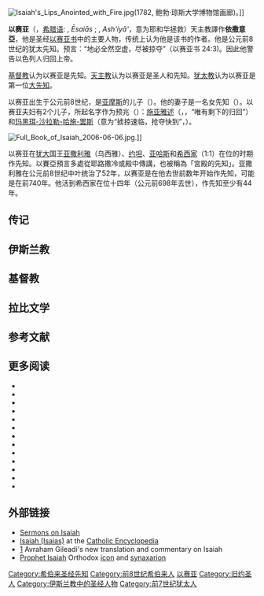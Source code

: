 {{Infobox saint
|name=以賽亞
|birth_date=公元前8世纪
|death_date=公元前7世纪
|feast_day=May 9 [http://www.stjohnsbyzantinecathedral.com/cathedral/catechesis-on-icons/left-wall/holy-prophet-isaiah]
|venerated_in=[[犹太教|犹太教]]<br>[[基督教|基督教]]<br>[[伊斯兰教|伊斯兰教]]<ref name="ReferenceA">''Historical Dictionary of Prophets in Islam and Judaism'', B. M. Wheeler, ''Appendix II''</ref>
|image=Isaiah (Bible Card).jpg
|imagesize=250px
|caption=''先知以赛亚''；圣经插图，天意平印公司(Providence Lithograph Company c. 1904)
|death_place=
|birth_place=[[犹大王国|犹大王国]] (?)
|titles=Prophet
|beatified_date=
|beatified_place=
|beatified_by=
|canonized_date=
|canonized_place=
|canonized
|patronage=
|major_shrine=
|suppressed_date=
|issues=
|prayer=
|prayer_attrib=
}}

[[File:Isaiah's_Lips_Anointed_with_Fire.jpg|thumb]](1782, 鲍勃·琼斯大学博物馆画廊)。]]

'''以赛亚'''（{{lang-he|יְשַׁעְיָהוּ|Yəšaʿyáhu|Yəšaʿăyāhû}}，[[希腊语|希腊语]]: '''{{Polytonic|Ἠσαΐας}}''', ''Ēsaiās'' ; {{lang-ar|'''أشعیاء'''}}, ''Ash'iyā' ''，意为耶和华拯救）天主教譯作'''依撒意亞'''，他是圣经[[以赛亚书|以赛亚书]]中的主要人物，传统上认为他是该书的作者。他是公元前8世纪的犹太先知。预言：“地必全然空虚，尽被掠夺”（以赛亚书 24:3)。因此他警告以色列人归回上帝。

[[基督教|基督教]]认为以赛亚是先知。[[天主教|天主教]]认为以赛亚是圣人和先知。[[犹太教|犹太教]]认为以赛亚是第一位[[大先知|大先知]]。

以赛亚出生于公元前8世纪，是[[亚摩斯|亚摩斯]]的儿子（{{bibleverse||以赛亚书|1:1|HE}}）。他的妻子是一名女先知（{{bibleverse-nb||以赛亚书|8:3|HE}}）。以赛亚夫妇有2个儿子，所起名字作为预兆（{{bibleverse-nb||以赛亚书|8:18|HE}}）：[[施亚雅述|施亚雅述]]（{{bibleverse-nb||以赛亚书|7:3|HE}}，{{bibleverse-nb||以赛亚书|10:22|HE}}，“唯有剩下的归回”）和[[玛黑珥-沙拉勒-哈施-罢斯|玛黑珥-沙拉勒-哈施-罢斯]]（意为“掳掠速临，抢夺快到”，{{bibleverse-nb||以赛亚书|8:1-4|HE}}）。

[[File:Full_Book_of_Isaiah_2006-06-06.jpg|thumb]].]]

以赛亚在[[犹大王国|犹大]]国王[[亚撒利雅|亚撒利雅]]（乌西雅）、[[约坦|约坦]]、[[亚哈斯|亚哈斯]]和[[希西家|希西家]]（1:1）在位的时期作先知。以賽亞預言多處從耶路撒冷或殿中傳講，也被稱為「宮殿的先知」。亚撒利雅在公元前8世纪中叶统治了52年，以赛亚是在他去世前数年开始作先知，可能是在前740年。他活到希西家在位十四年（公元前698年去世），作先知至少有44年。

==传记==
==伊斯兰教==
==基督教==
==拉比文学==

== 参考文献 ==
{{reflist}}

{{eastons}}

==更多阅读==
*{{cite book|last=Baltzer|first=Klaus|title=Deutero-Isaiah: A Commentary on Isaiah 40–55|year=2001|publisher=Fortress Press|location=Minneapolis}}
*{{cite book|last=Childs|first=Brevard S.|title=Isaiah : a commentary|year=2001|publisher=Westminster John Knox Press|location=Louisville, Kentucky|isbn=978-0-664-22143-0}}
*{{cite book|last=Church|first=Brooke Peters|title=The Private Lives of the Prophets and the Times in Which They Lived|url=https://archive.org/details/privatelivesofpr0000chur|year=1953|publisher=Rinehart|location=New York}}
*{{cite book|last=Cohon|first=Beryl D.|title=The Prophets: Their Personalities and Teachings|url=https://archive.org/details/prophetstheirper0000coho|year=1939|publisher=Scribner|location=New York}}
*{{cite book|last=Herbert|first=Arthur Sumner|title=The book of the prophet Isaiah : Commentary|year=1975|publisher=Cambridge University Press|location=Cambridge|isbn=0-521-08624-8}}
*{{cite book|last=Herbert|first=Arthur Sumner|title=The book of the Prophet Isaiah, chapters 40–66|url=https://archive.org/details/bookofprophetisa0000unse_c1y5|year=1975|publisher=Cambridge University Press|location=Cambridge|isbn=0-521-20721-5}}
*{{cite book|last=Kraeling|first=Emil G.|title=The Prophets|year=1969|publisher=Rand McNally|location=Chicago}}
*{{cite book|last=Miscall|first=Peter D.|title=Isaiah|year=1993|publisher=JSOT Press|location=Sheffield, England|isbn=1-85075-435-7}}
*{{cite book|last=Quinn-Miscall|first=Peter D.|title=Reading Isaiah : poetry and vision|year=2001|publisher=Westminster Press|location=Louisville|isbn=0-664-22369-9}}
*{{cite book|last=Phillips|first=J. B.|title=Four Prophets, Amos, Hosea, First Isaiah, Micha: A Modern Translation from the Hebrew|year=1963|publisher=Macmillan|location=New York}}
*{{cite book|last=Sawyer|first=John F. A.|title=The fifth gospel : Isaiah in the history of Christianity|url=https://archive.org/details/fifthgospelisaia0000sawy|year=1996|publisher=Cambridge University Press|location=Cambridge|isbn=0-521-44007-6}}
*{{cite book|last=Scott|first=R. B. Y.|title=The Relevance of the Prophets|year=1968|publisher=London|location=Macmillan}}
*{{cite book|last=Smith|first=J. M. Powis|title=The Prophets and Their Times|year=1941|publisher=University of Chicago|location=Chicago}}

== 外部链接 ==
* [http://www.sermonsfortoday.org/browse/sermonsinseries.php?series=Series%20on%20Isaiah Sermons on Isaiah]
* [http://www.newadvent.org/cathen/08179b.htm Isaiah (Isaias)]{{Wayback|url=http://www.newadvent.org/cathen/08179b.htm |date=20111229075955 }} at the [[Catholic_Encyclopedia|Catholic Encyclopedia]]
* [https://web.archive.org/web/20080615011416/http://www.isaiahdecoded.com/] Avraham Gileadi's new translation and commentary on Isaiah
* [http://ocafs.oca.org/FeastSaintsViewer.asp?SID=4&ID=1&FSID=101331 Prophet Isaiah]{{Wayback|url=http://ocafs.oca.org/FeastSaintsViewer.asp?SID=4&ID=1&FSID=101331 |date=20120910161723 }} Orthodox [[icon|icon]] and [[synaxarion|synaxarion]]

{{天主教聖人}}
{{Authority control}}
[[Category:希伯来圣经先知|Category:希伯来圣经先知]]
[[Category:前8世纪希伯来人|Category:前8世纪希伯来人]]
[[Category:以赛亚|]]
[[Category:旧约圣人|Category:旧约圣人]]
[[Category:伊斯兰教中的圣经人物|Category:伊斯兰教中的圣经人物]]
[[Category:前7世纪犹太人|Category:前7世纪犹太人]]